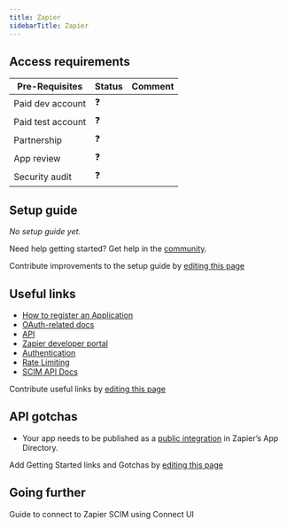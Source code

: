 ```yaml
---
title: Zapier
sidebarTitle: Zapier
---
```


<Overview />
<PreBuiltTooling />
<PreBuiltUseCases />

## Access requirements
| Pre-Requisites | Status | Comment|
| - | - | - |
| Paid dev account | ❓ |  |
| Paid test account | ❓ |  |
| Partnership | ❓ | |
| App review | ❓ |  |
| Security audit | ❓ | |


## Setup guide

_No setup guide yet._

<Tip>Need help getting started? Get help in the [community](https://nango.dev/slack).</Tip>

<Note>Contribute improvements to the setup guide by [editing this page](https://github.com/nangohq/nango/tree/master/docs/integrations/all/zapier.mdx)</Note>

## Useful links

- [How to register an Application](https://zapier.com/resources/guides/quick-start/create-zap)
- [OAuth-related docs](https://docs.zapier.com/platform/build/oauth)
- [API](https://docs.zapier.com/partner-solutions/api-reference/apps/get-apps-[v2])
- [Zapier developer portal](https://docs.zapier.com/platform/home)
- [Authentication](https://docs.zapier.com/partner-solutions/api-reference/authentication)
- [Rate Limiting](https://docs.zapier.com/partner-solutions/api-reference/rate-limiting)
- [SCIM API Docs](https://help.zapier.com/hc/en-us/articles/8496291497741-Provision-user-accounts-with-SCIM#h_01HE8NPZMWPKE66CN8R0AFQ0AR)

<Note>Contribute useful links by [editing this page](https://github.com/nangohq/nango/tree/master/docs/integrations/all/zapier.mdx)</Note>

## API gotchas

-   Your app needs to be published as a [public integration](https://docs.zapier.com/platform/quickstart/private-vs-public-integrations) in Zapier’s App Directory.

<Note>Add Getting Started links and Gotchas by [editing this page](https://github.com/nangohq/nango/tree/master/docs/integrations/all/zapier.mdx)</Note>

## Going further

<Card title="Connect to Zapier SCIM" icon="link" href="/integrations/all/zapier-scim/connect" horizontal>
  Guide to connect to Zapier SCIM using Connect UI
</Card>
